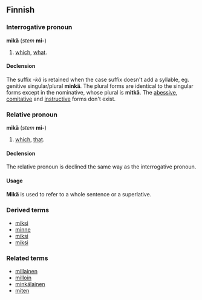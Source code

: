 ==Finnish==

===Interrogative pronoun===
'''mikä''' (''stem'' '''mi-''')

# [[which]], [[what]].

====Declension====
The suffix ''-kä'' is retained when the case suffix doesn't add a syllable, eg. genitive singular/plural '''minkä'''. The plural forms are identical to the singular forms except in the nominative, whose plural is '''mitkä'''. The [[abessive]], [[comitative]] and [[instructive]] forms don't exist.

===Relative pronoun===
'''mikä''' (''stem'' '''mi-''')

# [[which]], [[that]].

====Declension====
The relative pronoun is declined the same way as the interrogative pronoun.

====Usage====
'''Mikä''' is used to refer to a whole sentence or a superlative.

===Derived terms===
*[[miksi#Finnish|miksi]]
*[[minne#Finnish|minne]]
*[[missä#Finnish|miksi]]
*[[mistä#Finnish|miksi]]

===Related terms===
*[[millainen#Finnish|millainen]]
*[[milloin#Finnish|milloin]]
*[[minkälainen#Finnish|minkälainen]]
*[[miten#Finnish|miten]]